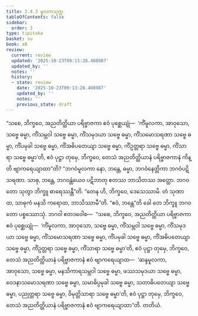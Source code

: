 ```yaml
---
title: 2.4.3 မူလကသုတ္တ
tableOfContents: false
sidebar:
  order: 3
type: tipitaka
basket: su
book: a8
review:
  current: review
  updated: '2025-10-23T09:13:28.408987'
  updated_by: ''
  notes: ''
  history:
  - state: review
    date: '2025-10-23T09:13:28.408987'
    updated_by: ''
    notes: ''
    previous_state: draft
---
```



<ReviewStatus review={frontmatter.review} showDetails={true} />

<HypothesisAnnotation frontmatter={frontmatter} />

<DynamicBreadcrumb />

<Division number="83" book="a8" e="ch" v="17" p="152">

<Paragraph number="814" book="a8">
“သစေ, ဘိက္ခဝေ, အညတိတ္ထိယာ ပရိဗ္ဗာဇကာ ဧဝံ ပုစ္ဆေယျုံ—  ‘ကိံမူလကာ, အာဝုသော, သဗ္ဗေ ဓမ္မာ, ကိံသမ္ဘဝါ သဗ္ဗေ ဓမ္မာ, ကိံသမုဒယာ သဗ္ဗေ ဓမ္မာ, ကိံသမောသရဏာ သဗ္ဗေ ဓမ္မာ, ကိံပမုခါ သဗ္ဗေ ဓမ္မာ, ကိံအဓိပတေယျာ သဗ္ဗေ ဓမ္မာ, ကိံဥတ္တရာ သဗ္ဗေ ဓမ္မာ, ကိံသာရာ သဗ္ဗေ ဓမ္မာ’တိ, ဧဝံ ပုဋ္ဌာ တုမှေ, ဘိက္ခဝေ, တေသံ အညတိတ္ထိယာနံ ပရိဗ္ဗာဇကာနံ ကိန္တိ ဗျာကရေယျာထာ”တိ? “ဘဂဝံမူလကာ နော, ဘန္တေ, ဓမ္မာ, ဘဂဝံနေတ္တိကာ ဘဂဝံပဋိသရဏာ. သာဓု, ဘန္တေ, ဘဂဝန္တံယေဝ ပဋိဘာတု ဧတဿ ဘာသိတဿ အတ္ထော. ဘဂဝတော သုတွာ ဘိက္ခူ ဓာရေဿန္တီ”တိ.
</Paragraph>

<Paragraph number="815" book="a8">
“တေန ဟိ, ဘိက္ခဝေ, ဒေသေဿာမိ. တံ သုဏာထ, သာဓုကံ မနသိ ကရောထ, ဘာသိဿာမီ”တိ. “ဧဝံ, ဘန္တေ”တိ ခေါ တေ ဘိက္ခူ ဘဂဝတော ပစ္စဿောသုံ. ဘဂဝါ ဧတဒဝေါစ—  “သစေ, ဘိက္ခဝေ, အညတိတ္ထိယာ ပရိဗ္ဗာဇကာ ဧဝံ ပုစ္ဆေယျုံ—  ‘ကိံမူလကာ, အာဝုသော, သဗ္ဗေ ဓမ္မာ, ကိံသမ္ဘဝါ သဗ္ဗေ ဓမ္မာ, ကိံသမုဒယာ သဗ္ဗေ ဓမ္မာ, ကိံသမောသရဏာ သဗ္ဗေ ဓမ္မာ, ကိံပမုခါ သဗ္ဗေ ဓမ္မာ, ကိံအဓိပတေယျာ သဗ္ဗေ ဓမ္မာ, ကိံဥတ္တရာ သဗ္ဗေ ဓမ္မာ, ကိံသာရာ သဗ္ဗေ ဓမ္မာ’တိ, ဧဝံ ပုဋ္ဌာ တုမှေ, ဘိက္ခဝေ, တေသံ အညတိတ္ထိယာနံ ပရိဗ္ဗာဇကာနံ ဧဝံ ဗျာကရေယျာထ—  ‘ဆန္ဒမူလကာ, အာဝုသော, သဗ္ဗေ ဓမ္မာ, မနသိကာရသမ္ဘဝါ သဗ္ဗေ ဓမ္မာ, ဖဿသမုဒယာ သဗ္ဗေ ဓမ္မာ, ဝေဒနာသမောသရဏာ သဗ္ဗေ ဓမ္မာ, သမာဓိပ္ပမုခါ သဗ္ဗေ ဓမ္မာ, သတာဓိပတေယျာ သဗ္ဗေ ဓမ္မာ, ပညုတ္တရာ သဗ္ဗေ ဓမ္မာ, ဝိမုတ္တိသာရာ သဗ္ဗေ ဓမ္မာ’တိ, ဧဝံ ပုဋ္ဌာ တုမှေ, ဘိက္ခဝေ, တေသံ အညတိတ္ထိယာနံ ပရိဗ္ဗာဇကာနံ ဧဝံ ဗျာကရေယျာထာ”တိ.

</Paragraph>
</Division>

<Paragraph number="816" type="center" book="a8">
တတိယံ.
</Paragraph>